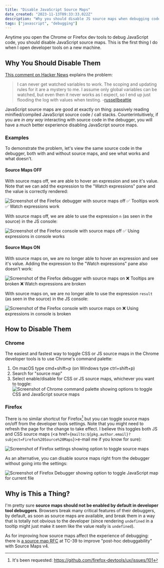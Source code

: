```yaml
---
title: "Disable JavaScript Source Maps"
date_created: "2023-11-13T09:33:33.022Z"
description: "Why you should disable JS source maps when debugging code"
tags: ["javascript", "debugging"]
---
```



Anytime you open the Chrome or Firefox dev tools to debug JavaScript code, you should disable JavaScript source maps. This is the first thing I do when I open developer tools on a new machine.

## Why You Should Disable Them

[This comment on Hacker News](https://news.ycombinator.com/item?id=38227682) explains the problem:

> I can never get watched variables to work. The scoping and updating rules for it are a mystery to me. I assume only global variables can be watched, but even then it never works as I expect, so I end up just flooding the log with values when testing. -[russellbeattie](https://news.ycombinator.com/user?id=russellbeattie)

JavaScript source maps are good at exactly on thing: passively reading minified/compiled JavaScript source code / call stacks. Counterintuitively, if you are _in any way_ interacting with source code in the debugger, you will have a _much_ better experience disabling JavaScript source maps.

### Examples

To demonstrate the problem, let's view the same source code in the debugger, both with and without source maps, and see what works and what doesn't.

#### Source Maps OFF

With source maps off, we are able to hover an expression and see it's value. Note that we can add the expression to the "Watch expressions" pane and the value is correctly rendered:

![Screenshot of the Firefox debugger with source maps off](./source-map-example-tooltip-off.png)
✅ Tooltips work
✅ Watch expressions work

With source maps off, we are able to use the expression `n` (as seen in the source) in the JS console:

![Screenshot of the Firefox console with source maps off](./source-map-example-console-off.png)
✅ Using expressions in console works

#### Source Maps ON

With source maps on, we are no longer able to hover an expression and see it's value. Adding the expression to the "Watch expressions" pane also doesn't work:

![Screenshot of the Firefox debugger with source maps on](./source-map-example-tooltip-on.png)
❌ Tooltips are broken
❌ Watch expressions are broken

With source maps on, we are no longer able to use the expression `result` (as seen in the source) in the JS console:

![Screenshot of the Firefox console with source maps on](./source-map-example-console-on.png)
❌ Using expressions in console is broken

## How to Disable Them

### Chrome <Chrome />

The easiest and fastest way to toggle CSS or JS source maps in the Chrome developer tools is to use Chrome's command palette:

1. On macOS type cmd+shift+p (on Windows type ctrl+shift+p)
1. Search for "source map"
1. Select enable/disable for CSS or JS source maps, whichever you want to toggle:
   ![Screenshot of Chrome command palette showing options to toggle CSS and JavaScript source maps](./disable-source-maps-chrome.png)

### Firefox <Firefox />

There is no similar shortcut for Firefox[^feature-request] but you can toggle source maps on/off from the developer tools settings. Note that you might need to refresh the page for the change to take effect. I believe this toggles both JS and CSS source maps (<a href={`mailto:${pkg.author.email}?subject=Firefox%20Source%20Maps`}>e-mail me</a> if you know for sure):

![Screenshot of Firefox settings showing option to toggle source maps](./disable-source-maps-firefox.png)

As an alternative, you can disable source maps right from the debugger without going into the settings:

![Screenshot of Firefox Debugger showing option to toggle JavaScript map for current file](./disable-source-maps-firefox-alternative.png)

## Why is This a Thing?

I'm pretty sure **source maps should not be enabled by default in developer tool debuggers**. Browsers break many critical features of their debuggers, by default, as soon as source maps are available, and break them in a way that is totally not obvious to the developer (since rendering `undefined` in a tooltip might just make it seem like the value really is `undefined`).

As for improving how source maps affect the experience of debugging: there is [a source map RFC](https://github.com/tc39/source-map-rfc/issues/12) at TC-39 to improve "post-hoc debuggability" with Source Maps v4.

[^feature-request]: It's been requested: https://github.com/firefox-devtools/ux/issues/101

